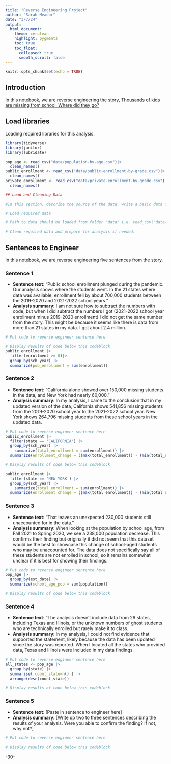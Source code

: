 ```yaml
---
title: "Reverse Engineering Project"
author: "Sarah Meador"
date: "3/7/24"
output:
  html_document:
    theme: cerulean
    highlight: pygments
    toc: true
    toc_float:
      collapsed: true
      smooth_scroll: false
---
```


```r
knitr::opts_chunk$set(echo = TRUE)
```

## Introduction

In this notebook, we are reverse engineering the story, [Thousands of kids are missing from school. Where did they go?](https://projects.apnews.com/features/2023/missing-children/index.html)

## Load libraries

Loading required libraries for this analysis.

```r

library(tidyverse)
library(janitor)
library(lubridate)

pop_age <- read_csv("data/population-by-age.csv")|>
  clean_names() 
public_enrollment <- read_csv("data/public-enrollment-by-grade.csv")|>
  clean_names() 
private_enrollment <- read_csv("data/private-enrollment-by-grade.csv")|>
  clean_names()

## Load and Cleaning Data

#In this section, describe the source of the data, write a basic data dictionary for data you are working with, and discuss any caveats or issues you discovered working with this data. 

# Load required data

# Path to data should be loaded from folder "data" i.e. read_csv("data/name_of_data.csv")

# Clean required data and prepare for analysis if needed. 


```

## Sentences to Engineer

In this notebook, we are reverse engineering five sentences from the story.

### Sentence 1

-   **Sentence text**: "Public school enrollment plunged during the pandemic. Our analysis shows where the students went. In the 21 states where data was available, enrollment fell by about 700,000 students between the 2019-2020 and 2021-2022 school years."
-   **Analysis summary**: I am not sure how to subtract the numbers with code, but when I did subtract the numbers I got (2021-2022 school year enrollment minus 2019-2020 enrollment) I did not get the same number from the story. This might be because it seems like there is data from more than 21 states in my data. I got about 2.4 million.

```r
# Put code to reverse engineer sentence here

# Display results of code below this codeblock
public_enrollment |>
  filter(enrollment >= 0)|>
  group_by(sch_year) |>
  summarize(pub_enrollment = sum(enrollment))
```

### Sentence 2

-   **Sentence text**: "California alone showed over 150,000 missing students in the data, and New York had nearly 60,000."
-   **Analysis summary**: In my analysis, I came to the conclusion that in my updated version of the data, California shows 541,856 missing students from the 2019-2020 school year to the 2021-2022 school year. New York shows 264,796 missing students from these school years in the updated data.

```r
# Put code to reverse engineer sentence here
public_enrollment |>
  filter(state == 'CALIFORNIA') |>
  group_by(sch_year) |>
    summarize(total_enrollment = sum(enrollment)) |>
  summarize(enrollment_change = ((max(total_enrollment)) - (min(total_enrollment))))

# Display results of code below this codeblock

```

```r
public_enrollment |>
  filter(state == 'NEW YORK') |>
  group_by(sch_year) |>
    summarize(total_enrollment = sum(enrollment)) |>
  summarize(enrollment_change = ((max(total_enrollment)) - (min(total_enrollment))))
```

### Sentence 3

-   **Sentence text**: "That leaves an unexpected 230,000 students still unaccounted for in the data."
-   **Analysis summary**: When looking at the population by school age, from Fall 2021 to Spring 2020, we see a 238,000 population decrease. This confirms their finding but originally it did not seem that this dataset would be the best to showcase this change of school-aged students who may be unaccounted for. The data does not specifically say all of these students are not enrolled in school, so it remains somewhat unclear if it is best for showing their findings.

```r
# Put code to reverse engineer sentence here
pop_age |>
  group_by(est_date) |>
  summarize(school_age_pop = sum(population))

# Display results of code below this codeblock

```

### Sentence 4

-   **Sentence text**: "The analysis doesn't include data from 29 states, including Texas and Illinois, or the unknown numbers of ghost students who are technically enrolled but rarely make it to class.
-   **Analysis summary**: In my analysis, I could not find evidence that supported the statement, likely because the data has been updated since the story was reported. When I located all the states who provided data, Texas and Illinois were included in my data findings.

```r
# Put code to reverse engineer sentence here
all_states <- pop_age |> 
  group_by(state) |> 
  summarise( count_state=n() ) |> 
  arrange(desc(count_state)) 

# Display results of code below this codeblock

```

### Sentence 5

-   **Sentence text**: [Paste in sentence to engineer here]
-   **Analysis summary**: [Write up two to three sentences describing the results of your analysis. Were you able to confirm the finding? If not, why not?]

```r
# Put code to reverse engineer sentence here

# Display results of code below this codeblock

```

-30-
